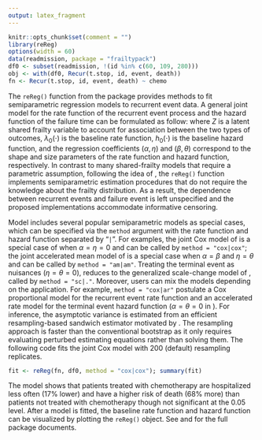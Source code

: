 ```yaml
---
output: latex_fragment
---
```

```R
knitr::opts_chunk$set(comment = "")
library(reReg)
options(width = 60)
data(readmission, package = "frailtypack")
df0 <- subset(readmission, !(id %in% c(60, 109, 280)))
obj <- with(df0, Recur(t.stop, id, event, death))
fn <- Recur(t.stop, id, event, death) ~ chemo
```
	
<!--To evaluate the covariate effect on the recurrent event process
and/or the terminal event, the `reReg()` function from the \pkg{reReg} package
fits semiparametric regression models to recurrent event data.-->
The `reReg()` function from the \pkg{reReg} package provides methods to fit
semiparametric regression models to recurrent event data.
A general joint model for the rate function of the recurrent event process and
the hazard function of the failure time can be formulated as follow:
\begin{equation}
\lambda(t) = Z \lambda_0(te^{X^\top\alpha})e^{X^\top\beta};
h(t) = Z h_0(te^{X^\top\eta})e^{X^\top\theta},\label{general}
\end{equation}
where $Z$ is a latent shared frailty variable to account for association between the two types of
outcomes, $\lambda_0(\cdot)$ is the baseline rate function,
$h_0(\cdot)$ is the baseline hazard function, and the regression coefficients
$(\alpha, \eta)$ and $(\beta, \theta)$ correspond to the shape and size parameters 
of the rate function and hazard function, respectively.
In contrast to many shared-frailty models that require a parametric assumption,
<!--so that the likelihood method can be used to estimate the joint model,-->
following the idea of \citet{wang2001analyzing},
the `reReg()` function implements semiparametric estimation procedures that do not require the
knowledge about the frailty distribution.
As a result, the dependence between recurrent events and failure event is left unspecified
and the proposed implementations accommodate informative censoring.

Model \eqref{general} includes several popular semiparametric models as special cases,
which can be specified via the `method` argument with the 
rate function and hazard function separated by "`|`".
For examples, the joint Cox model of \citet{huang2004joint} is a special case of
\eqref{general} when $\alpha = \eta = 0$ and can be called by `method = "cox|cox"`;
the joint accelerated mean model of \citet{xu2017joint} is a special case when
$\alpha = \beta$ and $\eta = \theta$ and can be called by `method = "am|am"`.
<!--Another option is `ar` for the accerlated rate model ($\beta = \theta = 0$).-->
<!--When the primary interest is in the covariate effects on the risk of recurrent events and -->
Treating the terminal event as nuisances ($\eta = \theta = 0$),
\eqref{general} reduces to the generalized scale-change model of
\citet{xu2019generalized}, called by `method = "sc|."`.
Moreover, users can mix the models depending on the application.
For example, `method = "cox|ar"` postulate a Cox proportional model for the recurrent event rate
function and an accelerated rate model for the terminal event hazard function
($\alpha = \theta = 0$ in \eqref{general}). 
For inference, the asymptotic variance is estimated from an efficient resampling-based sandwich
estimator motivated by \citet{zeng2008efficient}.
The resampling approach is faster than the conventional bootstrap as it only requires
evaluating perturbed estimating equations rather than solving them.
The following code fits the joint Cox model with 200 (default) resampling replicates.
<!--and the generalized scale-change model, respectively. -->
```R
fit <- reReg(fn, df0, method = "cox|cox"); summary(fit)
```
<!--The `summary()` method prints the results of the model fits: -->
The model shows that patients treated with chemotherapy are hospitalized less often
(17\% lower) and have a higher risk of death (68\% more) than patients not treated with chemotherapy
though not significant at the 0.05 level.
After a model is fitted, the baseline rate function and hazard function can be visualized
by plotting the `reReg()` object. 
<!--Methods proposed by authors \citet{lin2000semiparametric}, \citet{ghosh2002marginal}, and
\citet{ghosh2003semiparametric} are also implemented in \pkg{reReg}.-->
See \url{wenjie-stat.me/reda/} and \url{www.sychiou.com/reReg/}
for the full package documents.
